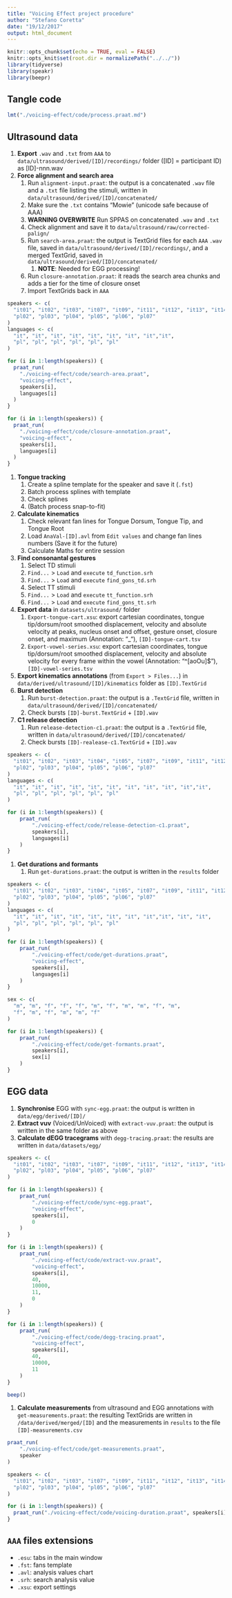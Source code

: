```yaml
---
title: "Voicing Effect project procedure"
author: "Stefano Coretta"
date: "19/12/2017"
output: html_document
---
```


```r
knitr::opts_chunk$set(echo = TRUE, eval = FALSE)
knitr::opts_knit$set(root.dir = normalizePath("../../"))
library(tidyverse)
library(speakr)
library(beepr)
```

## Tangle code

```r
lmt("./voicing-effect/code/process.praat.md")
```

## Ultrasound data

1. **Export** `.wav` and `.txt` from `AAA` to `data/ultrasound/derived/[ID]/recordings/` folder ([ID] = participant ID) as [ID]-nnn.wav
1. **Force alignment and search area**
    1. Run `alignment-input.praat`: the output is a concatenated `.wav` file and a `.txt` file listing the stimuli, written in `data/ultrasound/derived/[ID]/concatenated/`
    1. Make sure the `.txt` contains "Mowie" (unicode safe because of AAA)
    1. **WARNING OVERWRITE** Run SPPAS on concatenated `.wav` and `.txt`
    1. Check alignment and save it to `data/ultrasound/raw/corrected-palign/`
    1. Run `search-area.praat`: the output is TextGrid files for each `AAA` `.wav` file, saved in `data/ultrasound/derived/[ID]/recordings/`, and a merged TextGrid, saved in `data/ultrasound/derived/[ID]/concatenated/`
        1. **NOTE**: Needed for EGG processing!
    1. Run `closure-annotation.praat`: it reads the search area chunks and adds a tier for the time of closure onset
    1. Import TextGrids back in `AAA`

```r
speakers <- c(
  "it01", "it02", "it03", "it07", "it09", "it11", "it12", "it13", "it14",
  "pl02", "pl03", "pl04", "pl05", "pl06", "pl07"
)
languages <- c(
  "it", "it", "it", "it", "it", "it", "it", "it","it",
  "pl", "pl", "pl", "pl", "pl", "pl"
)

for (i in 1:length(speakers)) {
  praat_run(
    "./voicing-effect/code/search-area.praat",
    "voicing-effect",
    speakers[i],
    languages[i]
  )
}

for (i in 1:length(speakers)) {
  praat_run(
    "./voicing-effect/code/closure-annotation.praat",
    "voicing-effect",
    speakers[i],
    languages[i]
  )
}
```

1. **Tongue tracking**
    1. Create a spline template for the speaker and save it (`.fst`)
    1. Batch process splines with template
    1. Check splines
    1. (Batch process snap-to-fit)
1. **Calculate kinematics**
    1. Check relevant fan lines for Tongue Dorsum, Tongue Tip, and Tongue Root
    1. Load `AnaVal-[ID].avl` from `Edit values` and change fan lines numbers (Save it for the future)
    1. Calculate Maths for entire session
1. **Find consonantal gestures**
    1. Select TD stimuli
    1. `Find...` > `Load` and `execute` `td_function.srh`
    1. `Find...` > `Load` and `execute` `find_gons_td.srh`
    1. Select TT stimuli
    1. `Find...` > `Load` and `execute` `tt_function.srh`
    1. `Find...` > `Load` and `execute` `find_gons_tt.srh`
1. **Export data** in `datasets/ultrasound/` folder
    1. `Export-tongue-cart.xsu`: export cartesian coordinates, tongue tip/dorsum/root smoothed displacement, velocity and absolute velocity at peaks, nucleus onset and offset, gesture onset, closure onset, and maximum (Annotation: "_"), `[ID]-tongue-cart.tsv`
    1. `Export-vowel-series.xsu`: export cartesian coordinates, tongue tip/dorsum/root smoothed displacement, velocity and absolute velocity for every frame within the vowel (Annotation: "\^[aoOu]$"), `[ID]-vowel-series.tsv`
1. **Export kinematics annotations** (from `Export > Files...`) in `data/derived/ultrasound/[ID]/kinematics` folder as `[ID].TextGrid`
1. **Burst detection**
    1. Run `burst-detection.praat`: the output is a `.TextGrid` file, written in `data/ultrasound/derived/[ID]/concatenated/`
    1. Check bursts `[ID]-burst.TextGrid` + `[ID].wav`
1. **C1 release detection**
    1. Run `release-detection-c1.praat`: the output is a `.TextGrid` file, written in `data/ultrasound/derived/[ID]/concatenated/`
    1. Check bursts `[ID]-realease-c1.TextGrid` + `[ID].wav`

```r
speakers <- c(
  "it01", "it02", "it03", "it04", "it05", "it07", "it09", "it11", "it12", "it13", "it14",
  "pl02", "pl03", "pl04", "pl05", "pl06", "pl07"
)
languages <- c(
  "it", "it", "it", "it", "it", "it", "it", "it", "it", "it","it",
  "pl", "pl", "pl", "pl", "pl", "pl"
)

for (i in 1:length(speakers)) {
    praat_run(
        "./voicing-effect/code/release-detection-c1.praat",
        speakers[i],
        languages[i]
    )
}
```

1. **Get durations and formants**
    1. Run `get-durations.praat`: the output is written in the `results` folder
   
```r
speakers <- c(
  "it01", "it02", "it03", "it04", "it05", "it07", "it09", "it11", "it12", "it13", "it14",
  "pl02", "pl03", "pl04", "pl05", "pl06", "pl07"
)
languages <- c(
  "it", "it", "it", "it", "it", "it", "it", "it","it", "it", "it",
  "pl", "pl", "pl", "pl", "pl", "pl"
)

for (i in 1:length(speakers)) {
    praat_run(
        "./voicing-effect/code/get-durations.praat",
        "voicing-effect",
        speakers[i],
        languages[i]
    )
}
```

```r
sex <- c(
  "m", "m", "f", "f", "f", "m", "f", "m", "m", "f", "m",
  "f", "m", "f", "m", "m", "f"
)

for (i in 1:length(speakers)) {
    praat_run(
        "./voicing-effect/code/get-formants.praat",
        speakers[i],
        sex[i]
    )
}
```


## EGG data

1. **Synchronise** EGG with `sync-egg.praat`: the output is written in `data/egg/derived/[ID]/`
1. **Extract vuv** (Voiced/UnVoiced) with `extract-vuv.praat`: the output is written in the same folder as above
1. **Calculate dEGG tracegrams** with `degg-tracing.praat`: the results are written in `data/datasets/egg/`

```r
speakers <- c(
  "it01", "it02", "it03", "it07", "it09", "it11", "it12", "it13", "it14",
  "pl02", "pl03", "pl04", "pl05", "pl06", "pl07"
)

for (i in 1:length(speakers)) {
    praat_run(
        "./voicing-effect/code/sync-egg.praat",
        "voicing-effect",
        speakers[i],
        0
    )
}

for (i in 1:length(speakers)) {
    praat_run(
        "./voicing-effect/code/extract-vuv.praat",
        "voicing-effect",
        speakers[i],
        40,
        10000,
        11,
        0
    )
}

for (i in 1:length(speakers)) {
    praat_run(
        "./voicing-effect/code/degg-tracing.praat",
        "voicing-effect",
        speakers[i],
        40,
        10000,
        11
    )
}

beep()
```

1. **Calculate measurements** from ultrasound and EGG annotations with `get-measurements.praat`: the resulting TextGrids are written in `/data/derived/merged/[ID]` and the measurements in `results` to the file `[ID]-measurements.csv`

```r
praat_run(
    "./voicing-effect/code/get-measurements.praat",
    speaker
)
```

```r
speakers <- c(
  "it01", "it02", "it03", "it07", "it09", "it11", "it12", "it13", "it14",
  "pl02", "pl03", "pl04", "pl05", "pl06", "pl07"
)

for (i in 1:length(speakers)) {
  praat_run("./voicing-effect/code/voicing-duration.praat", speakers[i])
}
```


## `AAA` files extensions
* `.esu`: tabs in the main window
* `.fst`: fans template
* `.avl`: analysis values chart
* `.srh`: search analysis value
* `.xsu`: export settings
